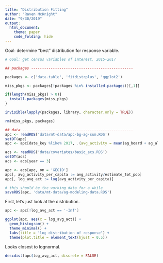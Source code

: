 ```yaml
---
title: "Distribution Fitting"
author: "Raven McKnight"
date: "9/30/2019"
output: 
  html_document:
    theme: paper
    code_folding: hide
---
```


Goal: determine "best" distribution for response variable. 

```r
# Goal: get census variables of interest, 2015-2017

## packages -----------------------------------------------

packages <- c('data.table', 'fitdistrplus', 'ggplot2')

miss_pkgs <- packages[!packages %in% installed.packages()[,1]]

if(length(miss_pkgs) > 0){
  install.packages(miss_pkgs)
}

invisible(lapply(packages, library, character.only = TRUE))

rm(miss_pkgs, packages)

## data ---------------------------------------------------
apc <- readRDS('data/mt-data/apc-bg-ag-sum.RDS')
setDT(apc)
apc <- apc[date_key %like% 2017, .(avg_activity = mean(ag_board + ag_alight)), by = GEOID]

acs <- readRDS('data/covariates/basic_acs.RDS')
setDT(acs)
acs <- acs[year == 3]

apc <- acs[apc, on = 'GEOID']
apc[, avg_activity_per_capita := avg_activity/estimate_tot_pop]
apc[, log_avg_act := log(avg_activity_per_capita)]

# this should be the working data for a while
saveRDS(apc, 'data/mt-data/ag-modeling-data.RDS')
```

First, let's just look at the distribution. 
```r
apc <- apc[!log_avg_act == '-Inf']

ggplot(apc, aes(x = log_avg_act)) +
  geom_histogram() +
  theme_minimal() +
  labs(title = 'log distribution of response') +
  theme(plot.title = element_text(hjust = 0.5))
```

Looks closest to lognormal. 
```r
descdist(apc$log_avg_act, discrete = FALSE)
```

